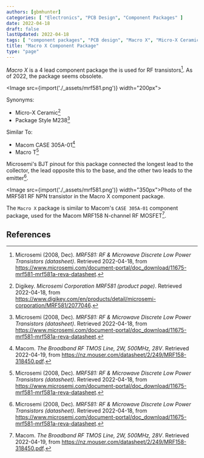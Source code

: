 ```yaml
---
authors: [gbmhunter]
categories: [ "Electronics", "PCB Design", "Component Packages" ]
date: 2022-04-18
draft: false
lastUpdated: 2022-04-18
tags: [ "component packages", "PCB design", "Macro X", "Micro-X Ceramic" ]
title: "Macro X Component Package"
type: "page"
---
```



_Macro X_ is a 4 lead component package the is used for RF transistors[^bib-microsemi-mrf581-ds]. As of 2022, the package seems obsolete.

<Image src={import('./_assets/mrf581.png')} width="200px"></Image>

Synonyms:

* Micro-X Ceramic[^bib-digikey-mrf581]
* Package Style M238[^bib-microsemi-mrf581-ds]

Similar To:

* Macom CASE 305A-01[^bib-macom-mrf158-ds]
* Macro T[^bib-microsemi-mrf581-ds]

Microsemi's BJT pinout for this package connected the longest lead to the collector, the lead opposite this to the base, and the other two leads to the emitter[^bib-microsemi-mrf581-ds].

<Image src={import('./_assets/mrf581.png')} width="350px">Photo of the MRF581 RF NPN transistor in the Macro X component package.</Image>

The `Macro X` package is similar to Macom's `CASE 305A-01` component package, used for the Macom MRF158 N-channel RF MOSFET[^bib-macom-mrf158-ds].

## References

[^bib-microsemi-mrf581-ds]:  Microsemi (2008, Dec). _MRF581: RF & Microwave Discrete Low Power Transistors (datasheet)_. Retrieved 2022-04-18, from https://www.microsemi.com/document-portal/doc_download/11675-mrf581-mrf581a-reva-datasheet.
[^bib-digikey-mrf581]:  Digikey. _Microsemi Corporation MRF581 (product page)_. Retrieved 2022-04-18, from https://www.digikey.com/en/products/detail/microsemi-corporation/MRF581/2077046.
[^bib-macom-mrf158-ds]:  Macom. _The Broadband RF TMOS Line, 2W, 500MHz, 28V_. Retrieved 2022-04-19, from https://nz.mouser.com/datasheet/2/249/MRF158-318450.pdf.
